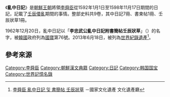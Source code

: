 {{Infobox Korean name
|img=이순신 난중일기 및 서간첩 임진장초.jpg
|imgwidth=300px
|caption=李舜臣的「壬辰狀草」
|hangul=난중일기
|hanja=亂中日記
|rr=Nanjung ilgi
|mr=Nanchung ilki
}}

《'''亂中日記'''》是[[朝鮮王朝|朝鮮王朝]]將領[[李舜臣_(朝鮮)|李舜臣]]從1592年1月1日至1598年11月17日期間的日記，記載了[[壬辰倭亂|壬辰倭亂]]期間的事情。整部史料共9卷，其中日記7冊、書柬帖1冊、壬辰狀草1冊。

1962年12月20日，亂中日記以「'''李忠武公亂中日記附書簡帖壬辰狀草'''」（{{kor|k=이순신 난중일기 및 서간첩 임진장초|hanja=李舜臣 亂中日記 및 書簡帖 壬辰狀草|rm=}}）的名字，被[[韓國|韓國]]政府列為[[大韓民國國寶|國寶]]第76號。2013年6月18日，被列為[[世界紀錄遺產|世界紀錄遺產]]<ref>[http://www.heritage.go.kr/heri/cul/culSelectDetail.do?pageNo=5_1_1_0&ccbaCpno=1113400760000 李舜臣 亂中日記 및 書簡帖 壬辰狀草] {{Wayback|url=http://www.heritage.go.kr/heri/cul/culSelectDetail.do?pageNo=5_1_1_0&ccbaCpno=1113400760000 |date=20210410070024 }} －國家文化遺產 文化遺產廳</ref>。


==參考來源==
{{reflist}}

[[Category:李舜臣|Category:李舜臣]]
[[Category:朝鮮漢文典籍|Category:朝鮮漢文典籍]]
[[Category:日記|Category:日記]]
[[Category:韩国国宝|Category:韩国国宝]]
[[Category:世界記憶名錄|Category:世界記憶名錄]]
